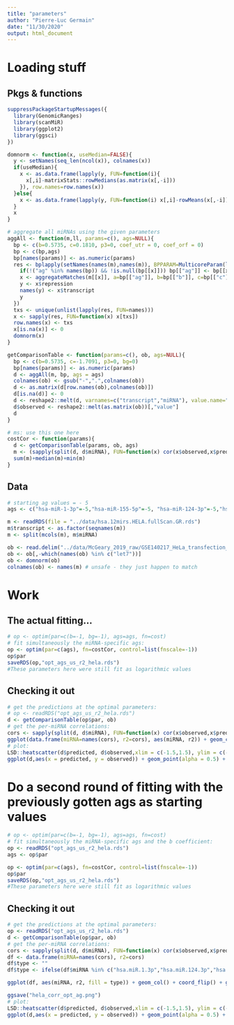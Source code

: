 ```yaml
---
title: "parameters"
author: "Pierre-Luc Germain"
date: "11/30/2020"
output: html_document
---
```


# Loading stuff

## Pkgs & functions

```r
suppressPackageStartupMessages({
  library(GenomicRanges)
  library(scanMiR)
  library(ggplot2)
  library(ggsci)
})
```




```r
domnorm <- function(x, useMedian=FALSE){
  y <- setNames(seq_len(ncol(x)), colnames(x))
  if(useMedian){
    x <- as.data.frame(lapply(y, FUN=function(i){
      x[,i]-matrixStats::rowMedians(as.matrix(x[,-i]))
    }), row.names=row.names(x))
  }else{
    x <- as.data.frame(lapply(y, FUN=function(i) x[,i]-rowMeans(x[,-i])), row.names=row.names(x))
  }  
  x
}

# aggregate all miRNAs using the given parameters
aggAll <- function(m,ll, params=c(), ags=NULL){
  bp <- c(b=0.5735, c=0.1810, p3=0, coef_utr = 0, coef_orf = 0)
  bp <- c(bp,ags)
  bp[names(params)] <- as.numeric(params)
  res <- bplapply(setNames(names(m),names(m)), BPPARAM=MulticoreParam(length(m)), FUN=function(x){
    if(!("ag" %in% names(bp)) && !is.null(bp[[x]])) bp[["ag"]] <- bp[[x]]
    x <- aggregateMatches(m[[x]], a=bp[["ag"]], b=bp[["b"]], c=bp[["c"]], p3=bp[["p3"]], coef_utr=bp[["coef_utr"]],coef_orf = bp[["coef_orf"]], toInt = FALSE, keepSiteInfo = FALSE)
    y <- x$repression
    names(y) <- x$transcript
    y
  })
  txs <- unique(unlist(lapply(res, FUN=names)))
  x <- sapply(res, FUN=function(x) x[txs])
  row.names(x) <- txs
  x[is.na(x)] <- 0
  domnorm(x)
}

getComparisonTable <- function(params=c(), ob, ags=NULL){
  bp <- c(b=0.5735, c=-1.7091, p3=0, bg=0)
  bp[names(params)] <- as.numeric(params)
  d <- aggAll(m, bp, ags = ags)
  colnames(ob) <- gsub("-",".",colnames(ob))
  d <- as.matrix(d[row.names(ob),colnames(ob)])
  d[is.na(d)] <- 0
  d <- reshape2::melt(d, varnames=c("transcript","miRNA"), value.name="predicted")
  d$observed <- reshape2::melt(as.matrix(ob))[,"value"]
  d
}

# ms: use this one here
costCor <- function(params){
  d <- getComparisonTable(params, ob, ags)
  m <- (sapply(split(d, d$miRNA), FUN=function(x) cor(x$observed,x$predicted)^2))
  sum(m)+median(m)+min(m)
}

```


## Data

```r
# starting ag values = - 5
ags <- c("hsa-miR-1-3p"=-5,"hsa-miR-155-5p"=-5, "hsa-miR-124-3p"=-5,"hsa-miR-7-5p"=-5, "hsa-miR-137-3p"=-5, "hsa-miR-139-5p"=-5, "hsa-miR-143-3p"=-5, "hsa-miR-144-3p"=-5, "hsa-miR-153-3p"=-5,  "hsa-miR-182-5p"=-5, "hsa-miR-199a-5p"=-5, "hsa-miR-204-5p"=-5, "hsa-miR-205-5p"=-5,"hsa-miR-216b-5p"=-5, "hsa-miR-223-3p"=-5,"cel-lsy-6" = -5)

m <- readRDS(file = "../data/hsa.12mirs.HELA.fullScan.GR.rds")
m$transcript <- as.factor(seqnames(m))
m <- split(mcols(m), m$miRNA)

ob <- read.delim("../data/McGeary_2019_raw/GSE140217_HeLa_transfection_logtpm_batchnormalized.txt", row.names=1)
ob <- ob[,-which(names(ob) %in% c("let7"))]
ob <- domnorm(ob)
colnames(ob) <- names(m) # unsafe - they just happen to match
```

# Work

## The actual fitting...

```r
# op <- optim(par=c(b=-1, bg=-1), ags=ags, fn=cost)
# fit simultaneously the miRNA-specific ags:
op <- optim(par=c(ags), fn=costCor, control=list(fnscale=-1))
op$par
saveRDS(op,"opt_ags_us_r2_hela.rds")
#These parameters here were still fit as logarithmic values
```

## Checking it out

```r
# get the predictions at the optimal parameters:
# op <- readRDS("opt_ags_us_r2_hela.rds")
d <- getComparisonTable(op$par, ob)
# get the per-miRNA correlations:
cors <- sapply(split(d, d$miRNA), FUN=function(x) cor(x$observed,x$predicted)^2)
ggplot(data.frame(miRNA=names(cors), r2=cors), aes(miRNA, r2)) + geom_col() + coord_flip() + geom_text(aes(label=round(cors,4)))
# plot:
LSD::heatscatter(d$predicted, d$observed,xlim = c(-1.5,1.5), ylim = c(-1.5,1.5))
ggplot(d,aes(x = predicted, y = observed)) + geom_point(alpha = 0.5) + xlim(-1.5,1.5) + ylim (-1.5,1.5)
```

# Do a second round of fitting with the previously gotten ags as starting values

```r
# op <- optim(par=c(b=-1, bg=-1), ags=ags, fn=cost)
# fit simultaneously the miRNA-specific ags and the b coefficient:
op <- readRDS("opt_ags_us_r2_hela.rds")
ags <- op$par

op <- optim(par=c(ags), fn=costCor, control=list(fnscale=-1))
op$par
saveRDS(op,"opt_ags_us_r2_hela.rds")
#These parameters here were still fit as logarithmic values
```




## Checking it out

```r
# get the predictions at the optimal parameters:
op <- readRDS("opt_ags_us_r2_hela.rds")
d <- getComparisonTable(op$par, ob)
# get the per-miRNA correlations:
cors <- sapply(split(d, d$miRNA), FUN=function(x) cor(x$observed,x$predicted)^2)
df <- data.frame(miRNA=names(cors), r2=cors)
df$type <- ""
df$type <- ifelse(df$miRNA %in% c("hsa.miR.1.3p","hsa.miR.124.3p","hsa.miR.155.5p","hsa.miR.7.5p","cel.lsy.6"),"orig","cnn")

ggplot(df, aes(miRNA, r2, fill = type)) + geom_col() + coord_flip() + geom_text(aes(label=round(cors,3))) + scale_fill_nejm(alpha = 0.8)

ggsave("hela_corr_opt_ag.png")
# plot:
LSD::heatscatter(d$predicted, d$observed,xlim = c(-1.5,1.5), ylim = c(-1.5,1.5))
ggplot(d,aes(x = predicted, y = observed)) + geom_point(alpha = 0.5) + xlim(-1.5,1.5) + ylim (-1.5,1.5)
```










